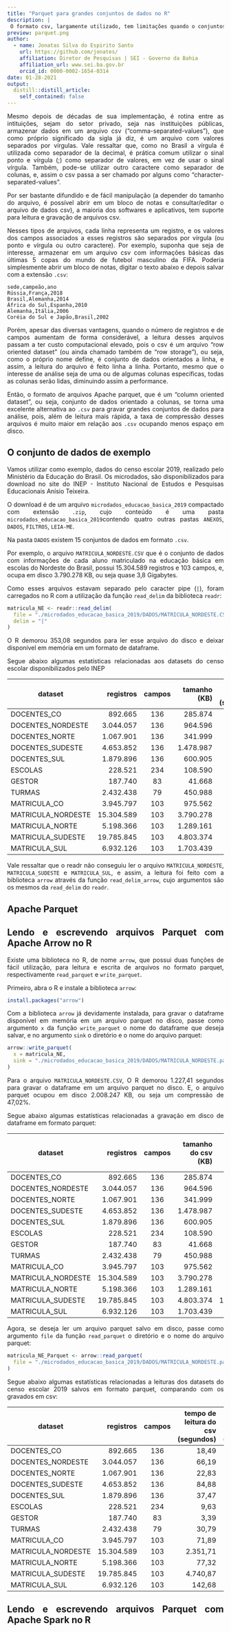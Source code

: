 ```yaml
---
title: "Parquet para grandes conjuntos de dados no R"
description: |
 O formato csv, largamente utilizado, tem limitações quando o conjuntos de dados é grande, e o Apache Parquet é uma excelente alternativa. Este post apresenta como trabalhar com parquet que são arquivos orientado a colunas, utilizando R e as bibliotecas arrow e sparklyr. Os dados do Censo Escolar 2019 foram utilizados como exemplo.
preview: parquet.png
author:
  - name: Jonatas Silva do Espirito Santo 
    url: https://github.com/jonates/
    affiliation: Diretor de Pesquisas | SEI - Governo da Bahia
    affiliation_url: www.sei.ba.gov.br
    orcid_id: 0000-0002-1654-0314
date: 01-28-2021
output:
  distill::distill_article:
    self_contained: false
---
```

<style>
body {
text-align: justify}
</style>

Mesmo depois de décadas de sua implementação, é rotina entre as intituições, sejam do setor privado, seja nas instituições públicas, armazenar dados em um arquivo csv (“comma-separated-values”), que como próprio significado da sigla já diz, é um arquivo com valores separados por vírgulas. Vale ressaltar que, como no Brasil a vírgula é utilizada como separador de la decimal, é prática comum utilizar o sinal ponto e vírgula (;) como separador de valores, em vez de usar o sinal vírgula. Também, pode-se utilizar outro caractere como separador de colunas, e, assim o csv passa a ser chamado por alguns como "character-separated-values".

Por ser bastante difundido e de fácil manipulação (a depender do tamanho do arquivo, é possível abrir em um bloco de notas e consultar/editar o arquivo de dados csv), a maioria dos softwares e aplicativos, tem suporte para leitura e gravação de arquivos csv.

Nesses tipos de arquivos, cada linha representa um registro, e os valores dos campos associados a esses registros são separados por vírgula (ou ponto e vírgula ou outro caractere). Por exemplo, suponha que seja de interesse, armazenar em um arquivo csv com informações básicas das últimas 5 copas do mundo de futebol masculino da FIFA. Poderia simplesmente abrir um bloco de notas, digitar o texto abaixo e depois salvar com a extensão `.csv`:

```
sede,campeão,ano
Rússia,França,2018
Brasil,Alemanha,2014
África do Sul,Espanha,2010
Alemanha,Itália,2006
Coréia do Sul e Japão,Brasil,2002

```
Porém, apesar das diversas vantagens, quando o número de registros e de campos aumentam de forma considerável, a leitura desses arquivos passam a ter custo computacional elevado, pois o csv é um arquivo “row oriented dataset” (ou ainda chamado também de “row storage”), ou seja, como o próprio nome define, é conjunto de dados orientados a linha, e assim, a leitura do arquivo é feito linha a linha. Portanto, mesmo que o interesse de análise seja de uma ou de algumas colunas específicas, todas as colunas serão lidas, diminuindo assim a performance. 

Então, o formato de arquivos Apache parquet, que é um "column oriented dataset”, ou seja, conjunto de dados orientado a colunas, se torna uma excelente alternativa ao `.csv` para gravar grandes conjuntos de dados para análise, pois, além de leitura mais rápida, a taxa de compressão desses arquivos é muito maior em relação aos `.csv` ocupando menos espaço em disco.

## O conjunto de dados de exemplo

Vamos utilizar como exemplo, dados do censo escolar 2019, realizado pelo Ministério da Educação do Brasil. Os microdados, são disponibilizados para download no site do INEP - Instituto Nacional de Estudos e Pesquisas Educacionais Anísio Teixeira.

O download é de um arquivo `microdados_educacao_basica_2019` compactado com extensão `.zip`, cujo conteúdo é uma pasta `microdados_educacao_basica_2019`contendo quatro outras pastas `ANEXOS`, `DADOS`, `FILTROS`, `LEIA-ME`. 

Na pasta `DADOS` existem 15 conjuntos de dados em formato `.csv`.

Por exemplo, o arquivo `MATRICULA_NORDESTE.CSV` que é o conjunto de dados com informações de cada aluno matriculado na educação básica em escolas do Nordeste do Brasil, possui 15.304.589 registros e 103 campos, e, ocupa em disco 3.790.278 KB, ou seja  quase 3,8 Gigabytes.

Como esses arquivos estavam separado pelo caracter pipe (`|`), foram carregados no R com a utilização da função `read_delim` da biblioteca `readr`:

``` .r
matricula_NE <- readr::read_delim(
  file = "./microdados_educacao_basica_2019/DADOS/MATRICULA_NORDESTE.CSV",
  delim = "|"
)
```

O R demorou 353,08 segundos para ler esse arquivo do disco e deixar disponível em memória em um formato de dataframe.

Segue abaixo algumas estatísticas relacionadas aos datasets do censo escolar disponibilizados pelo INEP

dataset           | registros | campos | tamanho (KB) | tempo de leitura  (segundos)
------------------ | -------: | :----: | ----------: | ---------------:
DOCENTES_CO        |    892.665 | 136    |   285.874 |    18,49
DOCENTES_NORDESTE  |  3.044.057 | 136    |   964.596 |    66,19
DOCENTES_NORTE     |  1.067.901 | 136    |   341.999 |    22,83
DOCENTES_SUDESTE   |  4.653.852 | 136    | 1.478.987 |    84,88
DOCENTES_SUL       |  1.879.896 | 136    |   600.905 |    37,47
ESCOLAS            |    228.521 | 234    |   108.590 |     9,63
GESTOR             |    187.740 |  83    |    41.668 |     3,39
TURMAS             |  2.432.438 |  79    |   450.988 |    30,79
MATRICULA_CO       |  3.945.797 | 103    |   975.562 |    71,89
MATRICULA_NORDESTE | 15.304.589 | 103    | 3.790.278 | 2.351,71
MATRICULA_NORTE    |  5.198.366 | 103    | 1.289.161 |    77,32
MATRICULA_SUDESTE  | 19.785.845 | 103    | 4.803.374 | 4.740,87
MATRICULA_SUL      |  6.932.126 | 103    | 1.703.439 |   142,68

Vale ressaltar que o readr não conseguiu ler o arquivo `MATRICULA_NORDESTE`, `MATRICULA_SUDESTE` e `MATRICULA_SUL`, e assim, a leitura foi feito com a biblioteca `arrow` através da função `read_delim_arrow`, cujo argumentos são os mesmos da `read_delim` do `readr`.

## Apache Parquet 

## Lendo e escrevendo arquivos Parquet com Apache Arrow no R

Existe uma biblioteca no R, de nome `arrow`, que possui duas funções de fácil utilização, para leitura e escrita de arquivos no formato parquet, respectivamente `read_parquet` e `write_parquet`.

Primeiro, abra o R e instale a biblioteca `arrow`:

``` .r
install.packages("arrow")
```

Com a biblioteca `arrow` já devidamente instalada, para gravar o dataframe disponível em memória em um arquivo parquet no disco, passe como argumento `x` da função `write_parquet` o nome do dataframe que deseja salvar, e no argumento `sink` o diretório e o nome do arquivo parquet:

``` .r
arrow::write_parquet( 
  x = matricula_NE,
  sink = "./microdados_educacao_basica_2019/DADOS/MATRICULA_NORDESTE.parquet"
)
```

Para o arquivo `MATRICULA_NORDESTE.CSV`, O R demorou 1.227,41 segundos para gravar o dataframe em um arquivo parquet no disco. E, o arquivo parquet ocupou em disco 2.008.247 KB, ou seja um compressão de 47,02%.

Segue abaixo algumas estatísticas relacionadas a gravação em disco de dataframe em formato parquet: 

dataset           | registros | campos | tamanho do csv (KB) | tamanho do parquet (KB) | Compressão | tempo de gravação (segundos)
------------------ | ---------:| :----: | ----------: | ---------:| :------: | -------:
DOCENTES_CO        |    892.665 | 136    |   285.874  |    31.213 | 89,1%    |     4,91
DOCENTES_NORDESTE  |  3.044.057 | 136    |   964.596  |   122.796 | 87,3%    |    15,16
DOCENTES_NORTE     |  1.067.901 | 136    |   341.999  |    41.464 | 87,9%    |     5,89
DOCENTES_SUDESTE   |  4.653.852 | 136    | 1.478.987  |   151.313 | 89,8%    |    24,14
DOCENTES_SUL       |  1.879.896 | 136    |   600.905  |    78.500 | 86,9%    |    11,20
ESCOLAS            |    228.521 | 234    |   108.590  |    16.943 | 84,4%    |     9,63
GESTOR             |    187.740 |  83    |    41.668  |    10.341 | 75,2%    |     3,39
TURMAS             |  2.432.438 |  79    |   450.988  |    66.316 | 85,3%    |     8,54
MATRICULA_CO       |  3.945.797 | 103    |   975.562  |   323.494 | 66,8%    |    20,43
MATRICULA_NORDESTE | 15.304.589 | 103    | 3.790.278  |   916.171 | 75,8%    |   255,61
MATRICULA_NORTE    |  5.198.366 | 103    | 1.289.161  |   315.049 | 75,6%    |    17,50
MATRICULA_SUDESTE  | 19.785.845 | 103    | 4.803.374  | 1.146.767 | 76,1%    | 1.389,93
MATRICULA_SUL      |  6.932.126 | 103    | 1.703.439  |   409.738 | 75,9%    |    24,07


Agora, se deseja ler um arquivo parquet salvo em disco, passe como argumento `file` da função `read_parquet` o diretório e o nome do arquivo parquet:

``` .r
matricula_NE_Parquet <- arrow::read_parquet(
  file = "./microdados_educacao_basica_2019/DADOS/MATRICULA_NORDESTE.parquet"
)
```

Segue abaixo algumas estatísticas relacionadas a leituras dos datasets do censo escolar 2019 salvos em formato parquet, comparando com os gravados em csv:

dataset           | registros | campos | tempo de leitura do csv  (segundos) | tempo de leitura do parquet  (segundos)
------------------ | -------: | :----: | ----------: | ---------------:
DOCENTES_CO        |    892.665 | 136  |    18,49    |   3,03
DOCENTES_NORDESTE  |  3.044.057 | 136  |    66,19    |   9,97  
DOCENTES_NORTE     |  1.067.901 | 136  |    22,83    |   4,14
DOCENTES_SUDESTE   |  4.653.852 | 136  |    84,88    |  13,58
DOCENTES_SUL       |  1.879.896 | 136  |    37,47    |   7,56
ESCOLAS            |    228.521 | 234  |     9,63    |   2,31
GESTOR             |    187.740 |  83  |     3,39    |   1,77
TURMAS             |  2.432.438 |  79  |    30,79    |   7,68
MATRICULA_CO       |  3.945.797 | 103  |    71,89    |  14,02 
MATRICULA_NORDESTE | 15.304.589 | 103  | 2.351,71    |  84,27
MATRICULA_NORTE    |  5.198.366 | 103  |    77,32    |  14,27
MATRICULA_SUDESTE  | 19.785.845 | 103  | 4.740,87    | 243,47
MATRICULA_SUL      |  6.932.126 | 103  |   142,68    |  17,80

## Lendo e escrevendo arquivos Parquet com Apache Spark no R

